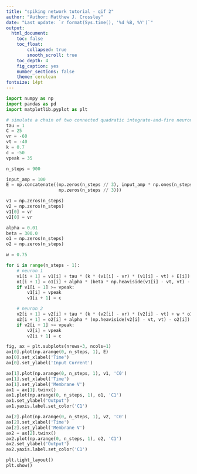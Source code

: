 ```yaml
---
title: "spiking network tutorial - qif 2"
author: "Author: Matthew J. Crossley"
date: "Last update: `r format(Sys.time(), '%d %B, %Y')`"
output:
  html_document:
    toc: false
    toc_float:
        collapsed: true
        smooth_scroll: true
    toc_depth: 4
    fig_caption: yes
    number_sections: false
    theme: cerulean
fontsize: 14pt
---
```


```python

import numpy as np
import pandas as pd
import matplotlib.pyplot as plt

# simulate a chain of two connected quadratic integrate-and-fire neurons
tau = 1
C = 25
vr = -60
vt = -40
k = 0.7
c = -50
vpeak = 35

n_steps = 900

input_amp = 100
E = np.concatenate((np.zeros(n_steps // 3), input_amp * np.ones(n_steps // 3),
                    np.zeros(n_steps // 3)))

v1 = np.zeros(n_steps)
v2 = np.zeros(n_steps)
v1[0] = vr
v2[0] = vr

alpha = 0.01
beta = 300.0
o1 = np.zeros(n_steps)
o2 = np.zeros(n_steps)

w = 0.75

for i in range(n_steps - 1):
    # neuron 1
    v1[i + 1] = v1[i] + tau * (k * (v1[i] - vr) * (v1[i] - vt) + E[i]) / C
    o1[i + 1] = o1[i] + alpha * (beta * np.heaviside(v1[i] - vt, vt) - o1[i])
    if v1[i + 1] >= vpeak:
        v1[i] = vpeak
        v1[i + 1] = c

    # neuron 2
    v2[i + 1] = v2[i] + tau * (k * (v2[i] - vr) * (v2[i] - vt) + w * o1[i]) / C
    o2[i + 1] = o2[i] + alpha * (np.heaviside(v2[i] - vt, vt) - o2[i])
    if v2[i + 1] >= vpeak:
        v2[i] = vpeak
        v2[i + 1] = c

fig, ax = plt.subplots(nrows=3, ncols=1)
ax[0].plot(np.arange(0, n_steps, 1), E)
ax[0].set_xlabel('Time')
ax[0].set_ylabel('Input Current')

ax[1].plot(np.arange(0, n_steps, 1), v1, 'C0')
ax[1].set_xlabel('Time')
ax[1].set_ylabel('Membrane V')
ax1 = ax[1].twinx()
ax1.plot(np.arange(0, n_steps, 1), o1, 'C1')
ax1.set_ylabel('Output')
ax1.yaxis.label.set_color('C1')

ax[2].plot(np.arange(0, n_steps, 1), v2, 'C0')
ax[2].set_xlabel('Time')
ax[2].set_ylabel('Membrane V')
ax2 = ax[2].twinx()
ax2.plot(np.arange(0, n_steps, 1), o2, 'C1')
ax2.set_ylabel('Output')
ax2.yaxis.label.set_color('C1')

plt.tight_layout()
plt.show()

```
